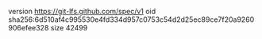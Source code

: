version https://git-lfs.github.com/spec/v1
oid sha256:6d510af4c995530e4fd334d957c0753c54d2d25ec89ce7f20a9260906efee328
size 42499
